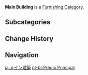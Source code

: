{{Terminology Infobox
|type         = Item Groups
|type2        = Furnishing Categories
|type3        = Exterior Furnishings
}}
'''Main Building''' is a [[Furnishing Category]].

==Subcategories==
{{DPL Furnishing Categories|Main Building}}

==Change History==
{{Change History|1.5}}

==Navigation==
{{Furnishing Navbox|exterior}}

[[Category:Main Building| ]]

[[ja:メイン建築]]
[[pt-br:Prédio Principal]]